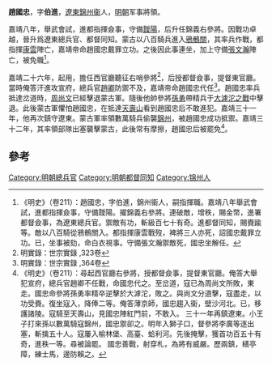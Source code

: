 '''趙國忠'''，字'''伯進'''，[[遼東|遼東]][[錦州衞|錦州衞]]人，[[明朝|明朝]]军事將領。

嘉靖八年，舉武會試，進都指揮僉事，守備[[靉陽|靉陽]]，后升任錦義右參將。因戰功卓越，晉升爲遼東總兵官、都督同知。蒙古以八百騎兵進入[[鴉鶻關|鴉鶻關]]，其率兵作戰，都指揮[[康雲|康雲]]陣亡，嘉靖帝命趙國忠戴罪立功。之後因此事連坐，加上守備[[張文瀚|張文瀚]]陣亡，被免職<ref>《明史》（卷211）：趙國忠，字伯進，錦州衞人，嗣指揮職。嘉靖八年舉武會試，進都指揮僉事，守備靉陽。擢錦義右參將。連破敵，增秩，賜金幣，進署都督僉事，為遼東總兵官。禦敵有功，斬級百七十有奇。進都督同知，賜賚踰等。敵以八百騎從鴉鶻關入。都指揮康雲戰歿，裨將三人亦死，詔國忠戴罪立功。已，坐事被劾，命白衣視事。守備張文瀚禦敵死，國忠坐解任。</ref>。

嘉靖二十六年，起用，擔任西官廳聽征右哨參將<ref>明實錄：世宗實錄 ,323卷</ref>，后授都督僉事，提督東官廳。當時俺答汗進攻宣府，總兵官[[趙卿|趙卿]]防禦不及，嘉靖帝命趙國忠代任<ref>明實錄：世宗實錄 ,364卷</ref>。趙國忠率兵抵達岔道時，[[周尚文|周尚文]]已經擊退蒙古軍。隨後他帥參將[[孫勇|孫勇]]帶精兵于[[大滹沱之戰|大滹沱之戰]]中擊退。此後蒙古軍懼怕趙國忠，在抵達[[天壽山|天壽山]]看到趙國忠后不敢進犯。嘉靖三十一年，他再次鎮守遼東。蒙古軍率領數萬騎兵偷襲[[錦州|錦州]]，被趙國忠成功抵禦。嘉靖三十二年，其率領部隊出塞襲擊蒙古，此後常有摩擦，趙國忠后被罷免<ref>《明史》（卷211）：尋起西官廳右參將，授都督僉事，提督東官廳。俺答大舉犯宣府，總兵官趙卿不任戰，命國忠代之。至岔道，寇已為周尚文所敗，東走。國忠命參將孫勇率精卒逆擊於大滹沱，敗之。與尚文分道擊，寇盡走，以功受賚。復坐寇入，降俸二等。俺答薄京師，國忠趨入衞，壁沙河北。已，移護諸陵。寇騎至天壽山，見國忠陣紅門前，不敢入。 三十一年再鎮遼東。小王子打來孫以數萬騎寇錦州，國忠禦卻之。明年入獅子口，督參將李廣等逐出塞，斬擒五十人。寇屢入榆林堡、高臺、蛤利河。先後掩擊，獲首功百五十有奇，進秩一等。尋被論罷。 國忠善戰，射穿札，為將有威嚴。歷兩鎮，繕亭障，練士馬，邊防賴之。</ref>。

==參考==
{{reflist}}
{{嘉靖八年己丑科武會試金榜}}
[[Category:明朝總兵官|Category:明朝總兵官]]
[[Category:明朝都督同知|Category:明朝都督同知]]
[[Category:锦州人|Category:锦州人]]